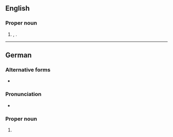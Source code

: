 {{also|Frankfurt-am-Main}}

==English==

===Proper noun===
{{en-proper noun|head=[[Frankfurt]] am [[Main]]}}

# {{alternative form of|en|Frankfurt-am-Main}}, {{place|en|a=the|largest city|s/Hesse|in central|c/Germany}}.

----

==German==
{{wikipedia|lang=de}}

===Alternative forms===
* {{l|de|Frankfurt a. M.}} {{q|abbreviation}}

===Pronunciation===
* {{audio|de|De-Frankfurt am Main.ogg|Audio}}

===Proper noun===
{{de-proper noun|head=[[Frankfurt]] [[am]] [[Main]]|n|Frankfurts am Main}}

# {{place|de|largest city|s/Hesse|in central|c/Germany|t1=Frankfurt-am-Main}}
#: {{syn|de|Mainhattan|q1=humorous}}